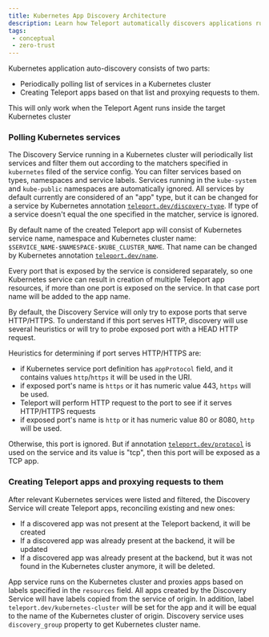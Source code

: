 ```yaml
---
title: Kubernetes App Discovery Architecture
description: Learn how Teleport automatically discovers applications running on Kubernetes.
tags:
 - conceptual
 - zero-trust
---
```


Kubernetes application auto-discovery consists of two parts:

- Periodically polling list of services in a Kubernetes cluster
- Creating Teleport apps based on that list and proxying requests to them.

<Admonition type="note">
  This will only work when the Teleport Agent runs inside the target Kubernetes cluster
</Admonition>

### Polling Kubernetes services

The Discovery Service running in a Kubernetes cluster will periodically list services and filter them out
according to the matchers specified in `kubernetes` filed of the service config. You can filter services based on
types, namespaces and service labels. Services running in the `kube-system` and `kube-public` namespaces are
 automatically ignored. All services by default currently
are considered of an "app" type, but it can be changed for a service by Kubernetes annotation [`teleport.dev/discovery-type`](../agent-services/auto-discovery-reference/kubernetes-application-discovery.mdx).
If type of a service doesn't equal the one specified in the matcher, service is ignored.

By default name of the created Teleport app will consist of Kubernetes service name, namespace and 
Kubernetes cluster name: `$SERVICE_NAME-$NAMESPACE-$KUBE_CLUSTER_NAME`. That name can be changed by Kubernetes annotation 
[`teleport.dev/name`](../agent-services/auto-discovery-reference/kubernetes-application-discovery.mdx).

Every port that is exposed by the service is considered separately, so one Kubernetes service can result in creation of multiple Teleport app resources, 
if more than one port is exposed on the service. In that case port name will be added to the app name.

By default, the Discovery Service will only try to expose ports that serve HTTP/HTTPS. To understand if this port serves HTTP, discovery 
will use several heuristics or will try to probe exposed port with a HEAD HTTP request.

Heuristics for determining if port serves HTTP/HTTPS are:
- if Kubernetes service port definition has `appProtocol` field, and it contains
values `http`/`https` it will be used in the URI.
- if exposed port's name is `https` or it has numeric value 443, `https` will be used.
- Teleport will perform HTTP request to the port to see if it serves HTTP/HTTPS requests
- if exposed port's name is `http` or it has numeric value 80 or 8080, `http` will be used.

Otherwise, this port is ignored. But if annotation [`teleport.dev/protocol`](../agent-services/auto-discovery-reference/kubernetes-application-discovery.mdx) is used on the service and its value is
"tcp", then this port will be exposed as a TCP app. 

### Creating Teleport apps and proxying requests to them

After relevant Kubernetes services were listed and filtered, the Discovery Service will create Teleport apps, reconciling
existing and new ones: 
- If a discovered app was not present at the Teleport backend, it will be created
- If a discovered app was already present at the backend, it will be updated
- If a discovered app was already present at the backend, but it was not found in the Kubernetes cluster anymore, it will be deleted.

App service runs on the Kubernetes cluster and proxies apps based on labels specified in the `resources` field. All apps created by the
Discovery Service will have labels copied from the service of origin. In addition, label `teleport.dev/kubernetes-cluster` will be set for
the app and it will be equal to the name of the Kubernetes cluster of origin. Discovery service uses `discovery_group` property to get Kubernetes
cluster name.


